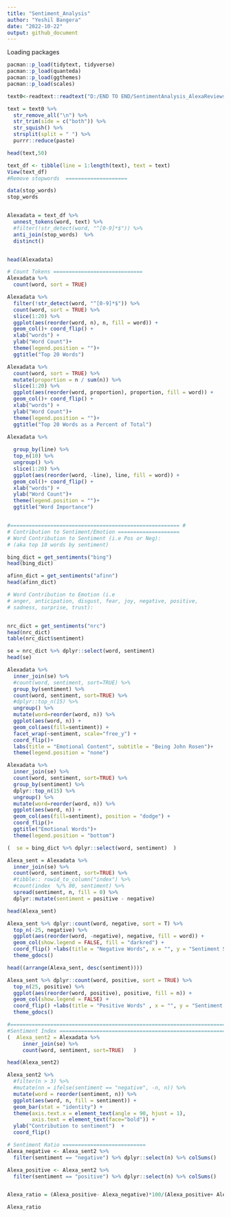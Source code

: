 ```yaml
---
title: "Sentiment_Analysis"
author: "Yeshil Bangera"
date: "2022-10-22"
output: github_document
---
```




Loading packages
```r
pacman::p_load(tidytext, tidyverse)
pacman::p_load(quanteda)
pacman::p_load(ggthemes)
pacman::p_load(scales)

```

```r
text0<-readtext::readtext("D:/END TO END/SentimentAnalysis_AlexaReviews/AlexaReview.txt")
```


```r
text = text0 %>% 
  str_remove_all("\n") %>% 
  str_trim(side = c("both")) %>% 
  str_squish() %>%
  strsplit(split = " ") %>%
  purrr::reduce(paste)

head(text,50)
```


```r

text_df <- tibble(line = 1:length(text), text = text)
View(text_df)
#Remove stopwords  ====================

data(stop_words)
stop_words


Alexadata = text_df %>% 
  unnest_tokens(word, text) %>% 
  #filter(!str_detect(word, "^[0-9]*$")) %>% 
  anti_join(stop_words)  %>% 
  distinct()


head(Alexadata) 
```


```r
# Count Tokens =============================
Alexadata %>%
  count(word, sort = TRUE)

```


```r
Alexadata %>%
  filter(!str_detect(word, "^[0-9]*$")) %>%
  count(word, sort = TRUE) %>%
  slice(1:20) %>% 
  ggplot(aes(reorder(word, n), n, fill = word)) +
  geom_col()+ coord_flip() + 
  xlab("words") + 
  ylab("Word Count")+
  theme(legend.position = "")+
  ggtitle("Top 20 Words")


```


```r

Alexadata %>% 
  count(word, sort = TRUE) %>%
  mutate(proportion = n / sum(n)) %>% 
  slice(1:20) %>%
  ggplot(aes(reorder(word, proportion), proportion, fill = word)) +
  geom_col()+ coord_flip() + 
  xlab("words") + 
  ylab("Word Count")+
  theme(legend.position = "")+
  ggtitle("Top 20 Words as a Percent of Total")


```


```r

Alexadata %>%
  
  group_by(line) %>% 
  top_n(10) %>% 
  ungroup() %>% 
  slice(1:20) %>% 
  ggplot(aes(reorder(word, -line), line, fill = word)) +
  geom_col()+ coord_flip() + 
  xlab("words") + 
  ylab("Word Count")+
  theme(legend.position = "")+
  ggtitle("Word Importance")



```


```r
#======================================================= #
# Contribution to Sentiment/Emotion ====================
# Word Contribution to Sentiment (i.e Pos or Neg):   
# (aka top 10 words by sentiment)

bing_dict = get_sentiments("bing")
head(bing_dict)

afinn_dict = get_sentiments("afinn")
head(afinn_dict)

# Word Contribution to Emotion (i.e 
# anger, anticipation, disgust, fear, joy, negative, positive,
# sadness, surprise, trust):   


nrc_dict = get_sentiments("nrc")
head(nrc_dict)
table(nrc_dict$sentiment)

se = nrc_dict %>% dplyr::select(word, sentiment)
head(se)
```


```r


Alexadata %>%
  inner_join(se) %>% 
  #count(word, sentiment, sort=TRUE) %>% 
  group_by(sentiment) %>% 
  count(word, sentiment, sort=TRUE) %>%
  #dplyr::top_n(15) %>% 
  ungroup() %>%
  mutate(word=reorder(word, n)) %>% 
  ggplot(aes(word, n)) + 
  geom_col(aes(fill=sentiment)) +
  facet_wrap(~sentiment, scale="free_y") + 
  coord_flip()+
  labs(title = "Emotional Content", subtitle = "Being John Rosen")+
  theme(legend.position = "none")

```


```r

Alexadata %>%
  inner_join(se) %>% 
  count(word, sentiment, sort=TRUE) %>% 
  group_by(sentiment) %>% 
  dplyr::top_n(15) %>% 
  ungroup() %>%
  mutate(word=reorder(word, n)) %>% 
  ggplot(aes(word, n)) + 
  geom_col(aes(fill=sentiment), position = "dodge") +
  coord_flip()+
  ggtitle("Emotional Words")+
  theme(legend.position = "bottom")

```


```r


(  se = bing_dict %>% dplyr::select(word, sentiment)  )

Alexa_sent = Alexadata %>%
  inner_join(se) %>% 
  count(word, sentiment, sort=TRUE) %>% 
  #tibble:: rowid_to_column("index") %>%
  #count(index  %/% 80, sentiment) %>%
  spread(sentiment, n, fill = 0) %>%
  dplyr::mutate(sentiment = positive - negative)

head(Alexa_sent)


```


```r

Alexa_sent %>% dplyr::count(word, negative, sort = T) %>%
  top_n(-25, negative) %>%
  ggplot(aes(reorder(word, -negative), negative, fill = word)) +
  geom_col(show.legend = FALSE, fill = "darkred") +
  coord_flip() +labs(title = "Negative Words", x = "", y = "Sentiment Score")+
  theme_gdocs()

head((arrange(Alexa_sent, desc(sentiment))))

```


```r

Alexa_sent %>% dplyr::count(word, positive, sort = TRUE) %>%
  top_n(25, positive) %>%
  ggplot(aes(reorder(word, positive), positive, fill = n)) +
  geom_col(show.legend = FALSE) +
  coord_flip() +labs(title = "Positive Words" , x = "", y = "Sentiment Score")+
  theme_gdocs()


```


```r
#============================================================================= # 
#Sentiment Index =============================================================
(  Alexa_sent2 = Alexadata %>%
     inner_join(se) %>% 
     count(word, sentiment, sort=TRUE)   )

head(Alexa_sent2)

```


```r
Alexa_sent2 %>%
  #filter(n > 3) %>%
  #mutate(nn = ifelse(sentiment == "negative", -n, n)) %>%
  mutate(word = reorder(sentiment, n)) %>%
  ggplot(aes(word, n, fill = sentiment)) +
  geom_bar(stat = "identity") +
  theme(axis.text.x = element_text(angle = 90, hjust = 1),
        axis.text = element_text(face="bold")) +
  ylab("Contribution to sentiment")  +
  coord_flip() 

```


```r

# Sentiment Ratio ===========================
Alexa_negative <- Alexa_sent2 %>%
  filter(sentiment == "negative") %>% dplyr::select(n) %>% colSums()

Alexa_positive <- Alexa_sent2 %>%
  filter(sentiment == "positive") %>% dplyr::select(n) %>% colSums()


Alexa_ratio = (Alexa_positive- Alexa_negative)*100/(Alexa_positive+ Alexa_negative)

Alexa_ratio

```

